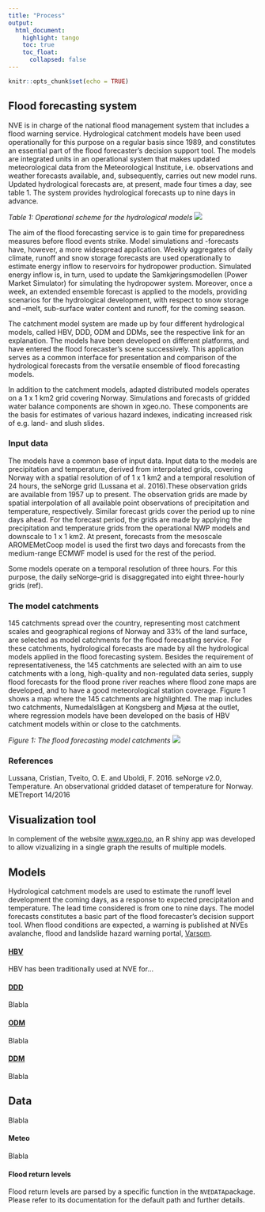 ```yaml
---
title: "Process"
output: 
  html_document:
    highlight: tango
    toc: true
    toc_float:
      collapsed: false
---
```


```r
knitr::opts_chunk$set(echo = TRUE)
```


## Flood forecasting system

NVE is in charge of the national flood management system that includes a flood warning service. Hydrological catchment models have been used operationally for this purpose on a regular basis since 1989, and constitutes an essential part of the flood forecaster’s decision support tool. The models are integrated units in an operational system that makes updated meteorological data from the Meteorological Institute, i.e. observations and weather forecasts available, and, subsequently, carries out new model runs. Updated hydrological forecasts are, at present, made four times a day, see table 1. The system provides hydrological forecasts up to nine days in advance. 

*Table 1: Operational scheme for the hydrological models* ![](images/operasjonell_kjøring.JPG)

The aim of the flood forecasting service is to gain time for preparedness measures before flood events strike. Model simulations and -forecasts have, however, a more widespread application. Weekly aggregates of daily climate, runoff and snow storage forecasts are used operationally to estimate energy inflow to reservoirs for hydropower production. Simulated energy inflow is, in turn, used to update the Samkjøringsmodellen (Power Market Simulator) for simulating the hydropower system. Moreover, once a week, an extended ensemble forecast is applied to the models, providing scenarios for the hydrological development, with respect to snow storage and –melt, sub-surface water content and runoff, for the coming season.

The catchment model system are made up by four different hydrological models, called HBV, DDD, ODM and DDMs, see the respective link for an explanation. The models have been developed on different platforms, and have entered the flood forecaster’s scene successively. This application serves as a common interface for presentation and comparison of the hydrological forecasts from the versatile ensemble of flood forecasting models. 

In addition to the catchment models, adapted distributed models operates on a 1 x 1 km2 grid covering Norway. Simulations and forecasts of gridded water balance components are shown in xgeo.no. These components are the basis for estimates of various hazard indexes, indicating increased risk of e.g. land- and slush slides.

### Input data

The models have a common base of input data. Input data to the models are precipitation and temperature, derived from interpolated grids, covering Norway with a spatial resolution of of 1 x 1 km2 and a temporal resolution of 24 hours, the seNorge grid (Lussana et al. 2016).These observation grids are available from 1957 up to present. The observation grids are made by spatial interpolation of all available point observations of precipitation and temperature, respectively. Similar forecast grids cover the period up to nine days ahead. For the forecast period, the grids are made by applying the precipitation and temperature grids from the operational NWP models and downscale to 1 x 1 km2. At present, forecasts from the mesoscale AROMEMetCoop model is used the first two days and forecasts from the medium-range ECMWF model is used for the rest of the period.

Some models operate on a temporal resolution of three hours. For this purpose, the daily seNorge-grid is disaggregated into eight three-hourly grids (ref).

### The model catchments

145 catchments spread over the country, representing most catchment scales and geographical regions of Norway and 33% of the land surface, are selected as model catchments for the flood forecasting service. For these catchments, hydrological forecasts are made by all the hydrological models applied in the flood forecasting system. Besides the requirement of representativeness, the 145 catchments are selected with an aim to use catchments with a long, high-quality and non-regulated data series, supply flood forecasts for the flood prone river reaches where flood zone maps are developed, and to have a good meteorological station coverage. Figure 1 shows a map where the 145 catchments are highlighted. The map includes two catchments, Numedalslågen at Kongsberg and Mjøsa at the outlet, where regression models have been developed on the basis of HBV catchment models within or close to the catchments.

*Figure 1: The flood forecasting model catchments* ![](images/modellfeltene.PNG)

### References
Lussana, Cristian, Tveito, O. E. and Uboldi, F. 2016. seNorge v2.0, Temperature. An observational gridded dataset of temperature for Norway. METreport 14/2016

## Visualization tool

In complement of the website [www.xgeo.no](www.xgeo.no), an R shiny app was developed to allow vizualizing in a single graph the results of multiple models.

## Models

Hydrological catchment models are used to estimate the runoff level development the coming days, as a response to expected precipitation and temperature. The lead time considered is from one to nine days. The model forecasts constitutes a basic part of the flood forecaster’s decision support tool. When flood conditions are expected, a warning is published at NVEs avalanche, flood and landslide hazard warning portal, [Varsom](www.varsom.no).

#### [HBV](HBV.html)

HBV has been traditionally used at NVE for...

#### [DDD](DDD.html)

Blabla

#### [ODM](ODM.html)

Blabla

#### [DDM](DDM.html)

Blabla


## Data

Blabla

#### Meteo

Blabla

#### Flood return levels

Flood return levels are parsed by a specific function in the `NVEDATA`package. Please refer to its documentation for the default path and further details.
